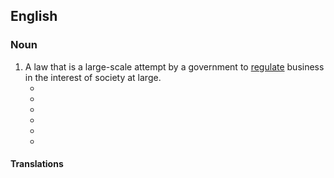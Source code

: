 ==English==
{{rfv|en}}

===Noun===
{{en-noun}}

# A law that is a large-scale attempt by a government to [[regulate]] business in the interest of society at large.
#* {{quote-journal|en|date=March 20, 1912|work=The Breeder's Gazette|title=Wisconsin Agricultural Meetings|author=J.FG. Beattie|volume=61|number=12|page=715|passage=Considerable discussion was carried on with reference to the '''red letter law''' relating to the sale of stallions within the state.}}
#* {{quote-journal|en|year=2002|work=Victoria University of Wellington Law Review|title=A Perspective on Balance and the Role of Law|author=MSR Palmer |volume=33|number=3|passage=Palmer explores this idea through well-established "black-letter" law (such as employment, taxation, and commercial law) and the less established '''"red-letter" law''' (such as human rights, indigenous peoples' rights, and constitutional design). }}
#* {{quote-book|en|year=2007| title=The McNulty Memorandum's Effect on the Right to Counsel on Corporate Investigations|author=United States, ‎United States. Congress. House. Committee on the Judiciary. Subcommittee on Crime, Terrorism, and Homeland Security | page=98| passage=And before we start, I think we are in an almost corporate crime wave. There is nobody that wants to get on top of some of the criminal activity that has been going on the last, past number of years than I do. But the advantages and the below-the-radar activity that the Department can engage in is pretty clear. You can write this in '''red letter law''' all you want. }}
#* {{quote-journal|en|year=2010|work=Albany Law Review|title=A practitioner's continued uncertainty: disclosure from nonparties|author=David L Ferstendig |volume=|number=|passage=What is perhaps more troubling is that this particular issue of nonparty disclosure is the tip of the iceberg in terms of the uncertainty under which New York lawyers practice with respect to areas that should be "'''red letter law'''."}}
#* {{quote-journal|en|year=2012|work=Canterbury Law Review|title=A seismic shift: public participation in the legislative response to the Canterbury earthquakes|author=Megan Gall |volume=|number=|passage=The overall sentiment that prevailed throughout the passage of the Bill was that there was no place for "pontificating about '''red letter law'''"}}
#* {{quote-book|en|year=2015| title=The Monster Theory: Setting the Boundaries of Corporate Financial Malpractice (Inaugural Lecture, University of Lagos Faculty of Law)|author=JE Abugu | page=| passage=This will elevate code provisions to '''red letter law''' that can be enforced not only by regulatory authorities but also by shareholders and other stakeholders in the corporate enterprise. }}

====Translations====
{{trans-top|law to regulate business}}
{{trans-mid}}
{{trans-bottom}}